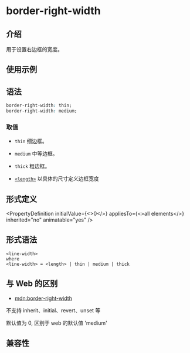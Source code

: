 # border-right-width

## 介绍

用于设置右边框的宽度。

## 使用示例


<Go
  example="css-api"
  defaultFile="src/border-right-width/App.tsx"
  img="https://lf-lynx.tiktok-cdns.com/obj/lynx-artifacts-oss-sg/lynx-website/assets/doc/css/border-right-width.jpg"
  defaultEntryFile="dist/border-right-width.lynx.bundle"
  entry="src/border-right-width"
/>

## 语法

```css
border-right-width: thin;
border-right-width: medium;
```

### 取值

- `thin`
  细边框。

- `medium`
  中等边框。

- `thick`
  粗边框。

- [`<length>`](api/css/data-type/length.mdx)
  以具体的尺寸定义边框宽度

## 形式定义


<PropertyDefinition
  initialValue={<>0</>}
  appliesTo={<>all elements</>}
  inherited="no"
  animatable="yes"
/>

## 形式语法

```
<line-width>
where
<line-width> = <length> | thin | medium | thick

```

## 与 Web 的区别

- [mdn:border-right-width](https://developer.mozilla.org/en-US/docs/Web/CSS/border-right-width)

不支持 inherit、initial、revert、unset 等

默认值为 0, 区别于 web 的默认值 'medium'

## 兼容性


<LegacyCompatTable metadata="css/properties/border-right-width" />
